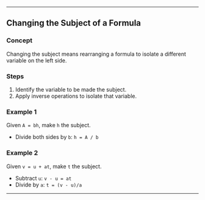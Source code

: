 
---

##  Changing the Subject of a Formula

### Concept

Changing the subject means rearranging a formula to isolate a different variable on the left side.

### Steps

1. Identify the variable to be made the subject.
2. Apply inverse operations to isolate that variable.

### Example 1

Given `A = bh`, make `h` the subject.

* Divide both sides by `b`: `h = A / b`

### Example 2

Given `v = u + at`, make `t` the subject.

* Subtract `u`: `v - u = at`
* Divide by `a`: `t = (v - u)/a`

---


